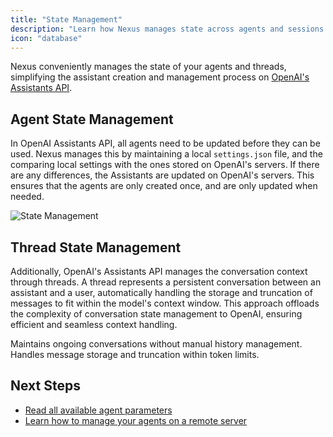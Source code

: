 ```yaml
---
title: "State Management"
description: "Learn how Nexus manages state across agents and sessions."
icon: "database"
---
```


Nexus conveniently manages the state of your agents and threads, simplifying the assistant creation and management process on [OpenAI's Assistants API](https://platform.openai.com/docs/assistants/deep-dive).

## Agent State Management

In OpenAI Assistants API, all agents need to be updated before they can be used. Nexus manages this by maintaining a local `settings.json` file, and the comparing local settings with the ones stored on OpenAI's servers. If there are any differences, the Assistants are updated on OpenAI's servers. This ensures that the agents are only created once, and are only updated when needed.

<img src="/images/state-management.png" alt="State Management" />

## Thread State Management

Additionally, OpenAI's Assistants API manages the conversation context through threads. A thread represents a persistent conversation between an assistant and a user, automatically handling the storage and truncation of messages to fit within the model's context window. This approach offloads the complexity of conversation state management to OpenAI, ensuring efficient and seamless context handling.

<CardGroup cols={2}>
  <Card title="Persistent Conversations" icon="messages">
    Maintains ongoing conversations without manual history management.
  </Card>
  <Card title="Automatic Context Management" icon="scissors">
    Handles message storage and truncation within token limits.
  </Card>
</CardGroup>

## Next Steps

- [Read all available agent parameters](/core-framework/agents/overview)
- [Learn how to manage your agents on a remote server](/additional-features/deployment-to-production)
